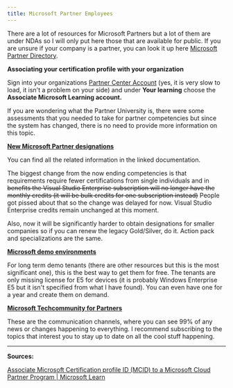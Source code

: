 ```yaml
---
title: Microsoft Partner Employees
---
```


There are a lot of resources for Microsoft Partners but a lot of them are under NDAs so I will only put here those that are available for public. If you are unsure if your company is a partner, you can look it up here [Microsoft Partner Directory](http://appsource.microsoft.com/en-us/marketplace/partner-dir/).

**Associating your certification profile with your organization**

Sign into your organizations [Partner Center Account](https://partner.microsoft.com/pc/users/myaccount) (yes, it is very slow to load, it isn't a problem on your side) and under **Your learning** choose the **Associate Microsoft Learning account.**

If you are wondering what the Partner University is, there were some assessments that you needed to take for partner competencies but since the system has changed, there is no need to provide more information on this topic.

[**New Microsoft Partner designations**](https://learn.microsoft.com/partner-center/introduction-to-pcs?WT.mc_id=291324)

You can find all the related information in the linked documentation.

The biggest change from the now ending competencies is that requirements require fewer certifications from single individuals and in ~~benefits the Visual Studio Enterprise subscription will no longer have the monthly credits (it will be bulk credits for one subscription instead)~~ People got pissed about that so the change was delayed for now. Visual Studio Enterprise credits remain unchanged at this moment.

Also, now it will be significantly harder to obtain designations for smaller companies so if you can renew the legacy Gold/Silver, do it. Action pack and specializations are the same.

[**Microsoft demo environments**](https://cdx.transform.microsoft.com/)

For long term demo tenants (there are other resources but this is the most significant one), this is the best way to get them for free. The tenants are only missing license for E5 for devices (it is probably Windows Enterprise E5 but it isn't specified from what I have found). You can even have one for a year and create them on demand.

[**Microsoft Techcommunity for Partners**](https://techcommunity.microsoft.com/t5/microsoft-partner-community/ct-p/PartnerCommunity?WT.mc_id=291324)

These are the communication channels, where you can see 99% of any news or changes happening to everything. I recommend subscribing to the topics that interest you to stay up to date on all the cool stuff happening.

---

**Sources:**

[Associate Microsoft Certification profile ID (MCID) to a Microsoft Cloud Partner Program | Microsoft Learn](https://learn.microsoft.com/en-us/partner-center/ms-learn-associate?WT.mc_id=291324)
